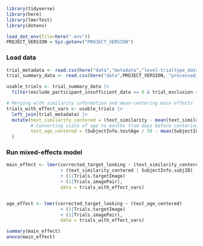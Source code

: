 ```r
library(tidyverse)
library(here)
library(lmerTest)
library(dotenv)

load_dot_env(file=here(".env"))
PROJECT_VERSION = Sys.getenv("PROJECT_VERSION")
```

### Load data
```r
trial_metadata <- read.csv(here("data","metadata","level-trialtype_data.csv"))
trial_summary_data <- read.csv(here("data",PROJECT_VERSION, "processed_data","level-trials_data.csv"))

usable_trials <- trial_summary_data |>
  filter(exclude_participant_insufficient_data == 0 & trial_exclusion == 0 & exclude_participant == 0) 

# Merging with similarity information and mean-centering main effects
trials_with_effect_vars <- usable_trials |>
  left_join(trial_metadata) |>
  mutate(text_similarity_centered = (text_similarity - mean(text_similarity, na.rm = TRUE)),
         # Converting scale of age to months from days before centering
         test_age_centered = (SubjectInfo.testAge / 30 - mean(SubjectInfo.testAge / 30 , na.rm = TRUE))
  )
```

### Run mixed-effects model
```r
main_effect <- lmer(corrected_target_looking ~ (text_similarity_centered * test_age_centered) 
                    + (text_similarity_centered | SubjectInfo.subjID) 
                    + (1|Trials.targetImage) 
                    + (1|Trials.imagePair), 
                    data = trials_with_effect_vars)


age_effect <- lmer(corrected_target_looking ~ (test_age_centered) 
                    + (1|Trials.targetImage) 
                    + (1|Trials.imagePair), 
                    data = trials_with_effect_vars)

summary(main_effect)
anova(main_effect)

```